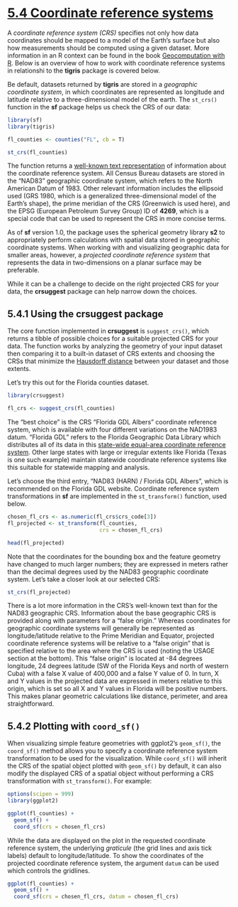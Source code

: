 # [5.4 Coordinate reference systems](https://walker-data.com/census-r/census-geographic-data-and-applications-in-r.html#coordinate-reference-systems)

A _coordinate reference system (CRS)_ specifies not only how data coordinates should be mapped to a model of the Earth's surface but also how measurements should be computed using a given dataset. More information in an R context can be found in the book [Geocomputation with R](https://r.geocompx.org/). Below is an overview of how to work with coordinate reference systems in relationshi to the **tigris** package is covered below.

Be default, datasets returned by **tigris** are stored in a _geographic coordinate system_, in which coordinates are represented as longitude and latitude relative to a three-dimensional model of the earth. The `st_crs()` function in the **sf** package helps us check the CRS of our data:

```r
library(sf)
library(tigris)

fl_counties <- counties("FL", cb = T)

st_crs(fl_counties)
```

The function returns a [well-known text representation](https://www.ogc.org/standards/wkt-crs) of information about the coordinate reference system. All Census Bureau datasets are stored in the “NAD83” geographic coordinate system, which refers to the North American Datum of 1983. Other relevant information includes the ellipsoid used (GRS 1980, which is a generalized three-dimensional model of the Earth’s shape), the prime meridian of the CRS (Greenwich is used here), and the EPSG (European Petroleum Survey Group) ID of **4269**, which is a special code that can be used to represent the CRS in more concise terms.

As of **sf** version 1.0, the package uses the spherical geometry library **s2** to appropriately perform calculations with spatial data stored in geographic coordinate systems. When working with and visualizing geographic data for smaller areas, however, a _projected coordinate reference system_ that represents the data in two-dimensions on a planar surface may be preferable.

While it can be a challenge to decide on the right projected CRS for your data, the **crsuggest** package can help narrow down the choices.

## 5.4.1 Using the crsuggest package

The core function implemented in **crsuggest** is `suggest_crs()`, which returns a tibble of possible choices for a suitable projected CRS for your data. The function works by analyzing the geometry of your input dataset then comparing it to a built-in dataset of CRS extents and choosing the CRSs that minimize the [Hausdorff distance](https://en.wikipedia.org/wiki/Hausdorff_distance) between your dataset and those extents.

Let’s try this out for the Florida counties dataset.

```r
library(crsuggest)

fl_crs <- suggest_crs(fl_counties)
```

The “best choice” is the CRS “Florida GDL Albers” coordinate reference system, which is available with four different variations on the NAD1983 datum. “Florida GDL” refers to the Florida Geographic Data Library which distributes all of its data in this [state-wide equal-area coordinate reference system](https://www.fgdl.org/metadataexplorer/fgdlfaq.html#3.1). Other large states with large or irregular extents like Florida (Texas is one such example) maintain statewide coordinate reference systems like this suitable for statewide mapping and analysis. 

Let’s choose the third entry, “NAD83 (HARN) / Florida GDL Albers”, which is recommended on the Florida GDL website. Coordinate reference system transformations in **sf** are implemented in the `st_transform()` function, used below.

```r
chosen_fl_crs <- as.numeric(fl_crs$crs_code[3])
fl_projected <- st_transform(fl_counties, 
                             crs = chosen_fl_crs)

head(fl_projected)
```

Note that the coordinates for the bounding box and the feature geometry have changed to much larger numbers; they are expressed in meters rather than the decimal degrees used by the NAD83 geographic coordinate system. Let’s take a closer look at our selected CRS:

```r
st_crs(fl_projected)
```

There is a lot more information in the CRS’s well-known text than for the NAD83 geographic CRS. Information about the base geographic CRS is provided along with parameters for a “false origin.” Whereas coordinates for geographic coordinate systems will generally be represented as longitude/latitude relative to the Prime Meridian and Equator, projected coordinate reference systems will be relative to a “false origin” that is specified relative to the area where the CRS is used (noting the USAGE section at the bottom). This “false origin” is located at -84 degrees longitude, 24 degrees latitude (SW of the Florida Keys and north of western Cuba) with a false X value of 400,000 and a false Y value of 0. In turn, X and Y values in the projected data are expressed in meters relative to this origin, which is set so all X and Y values in Florida will be positive numbers. This makes planar geometric calculations like distance, perimeter, and area straightforward.

## 5.4.2 Plotting with `coord_sf()`

When visualizing simple feature geometries with ggplot2’s `geom_sf()`, the `coord_sf()` method allows you to specify a coordinate reference system transformation to be used for the visualization. While `coord_sf()` will inherit the CRS of the spatial object plotted with `geom_sf()` by default, it can also modify the displayed CRS of a spatial object without performing a CRS transformation with `st_transform()`. For example:

```r
options(scipen = 999)
library(ggplot2)

ggplot(fl_counties) +
  geom_sf() +
  coord_sf(crs = chosen_fl_crs)
```

While the data are displayed on the plot in the requested coordinate reference system, the underlying _graticule_ (the grid lines and axis tick labels) default to longitude/latitude. To show the coordinates of the projected coordinate reference system, the argument `datum` can be used which controls the gridlines.

```r
ggplot(fl_counties) +
  geom_sf() +
  coord_sf(crs = chosen_fl_crs, datum = chosen_fl_crs)
```














